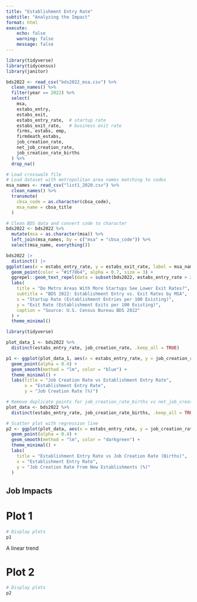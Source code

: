 ```yaml
---
title: "Establishment Entry Rate"
subtitle: "Analyzing the Impact"
format: html
execute:
    echo: false
    warning: false
    message: false
---
```


```r
library(tidyverse)
library(tidycensus)
library(janitor)
```

```r
bds2022 <- read_csv("bds2022_msa.csv") %>%
  clean_names() %>%
  filter(year == 2022) %>%
  select(
    msa,
    estabs_entry,        
    estabs_exit,  
    estabs_entry_rate,  # startup rate
    estabs_exit_rate,   # business exit rate
    firms, estabs, emp,
    firmdeath_estabs,
    job_creation_rate, 
    net_job_creation_rate,
    job_creation_rate_births
  ) %>%
  drop_na()
```

```r
# Load crosswalk file
# Load dataset with metropolitan area names matching to codes
msa_names <- read_csv("list1_2020.csv") %>%
  clean_names() %>%
  transmute(
    cbsa_code = as.character(cbsa_code),
    msa_name = cbsa_title
  )

# Clean BDS data and convert code to character
bds2022 <- bds2022 %>%
  mutate(msa = as.character(msa)) %>%
  left_join(msa_names, by = c("msa" = "cbsa_code")) %>%
  select(msa_name, everything())
```

```r
bds2022 |>
  distinct() |> 
ggplot(aes(x = estabs_entry_rate, y = estabs_exit_rate, label = msa_name)) +
  geom_point(color = "#1f78b4", alpha = 0.7, size = 3) +
  ggrepel::geom_text_repel(data = subset(bds2022, estabs_entry_rate > 20)) +
  labs(
    title = "Do Metro Areas With More Startups See Lower Exit Rates?",
    subtitle = "BDS 2022: Establishment Entry vs. Exit Rates by MSA",
    x = "Startup Rate (Establishment Entries per 100 Existing)",
    y = "Exit Rate (Establishment Exits per 100 Existing)",
    caption = "Source: U.S. Census Bureau BDS 2022"
  ) +
  theme_minimal()
```

```r
library(tidyverse)

plot_data_1 <- bds2022 %>%
  distinct(estabs_entry_rate, job_creation_rate, .keep_all = TRUE)

p1 <- ggplot(plot_data_1, aes(x = estabs_entry_rate, y = job_creation_rate)) +
  geom_point(alpha = 0.4) +
  geom_smooth(method = "lm", color = "blue") +
  theme_minimal() +
  labs(title = "Job Creation Rate vs Establishment Entry Rate",
       x = "Establishment Entry Rate",
       y = "Job Creation Rate (%)")

# Remove duplicate points for job_creation_rate_births vs net_job_creation_rate
plot_data <- bds2022 %>%
  distinct(estabs_entry_rate, job_creation_rate_births, .keep_all = TRUE)

# Scatter plot with regression line
p2 <- ggplot(plot_data, aes(x = estabs_entry_rate, y = job_creation_rate_births)) +
  geom_point(alpha = 0.4) +
  geom_smooth(method = "lm", color = "darkgreen") +
  theme_minimal() +
  labs(
    title = "Establishment Entry Rate vs Job Creation Rate (Births)",
    x = "Establishment Entry Rate",
    y = "Job Creation Rate From New Establishments (%)"
  )
```

## Job Impacts

# Plot 1
```r
# Display plots
p1
```

A linear trend

# Plot 2
```r
# Display plots
p2
```
